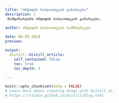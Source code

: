 ```yaml
---
title: "ონტოფოს ბიბლიოთეკის განახლება"
description: | 
 მიმდინარეობს ონტოფოს ბიბლიოთეკის განახლება.
  
author: ონტოფოს ბიბლიოთეკის სამზრუნველო

date: 06-03-2024
preview: 

output:
  distill::distill_article:
    self_contained: false
    toc: true
    toc_depth: 2
  
---
```



```r
knitr::opts_chunk$set(echo = FALSE)
# Learn more about creating blogs with Distill at:
# https://rstudio.github.io/distill/blog.html

```







